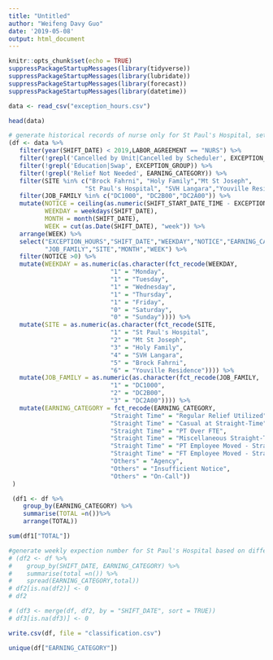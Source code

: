 ```yaml
---
title: "Untitled"
author: "Weifeng Davy Guo"
date: '2019-05-08'
output: html_document
---
```


```r
knitr::opts_chunk$set(echo = TRUE)
suppressPackageStartupMessages(library(tidyverse))
suppressPackageStartupMessages(library(lubridate))
suppressPackageStartupMessages(library(forecast))
suppressPackageStartupMessages(library(datetime))
```

```r
data <- read_csv("exception_hours.csv")
```
```r
head(data)
```


```r
# generate historical records of nurse only for St Paul's Hospital, set the "week" as the first day of that week
(df <- data %>%
   filter(year(SHIFT_DATE) < 2019,LABOR_AGREEMENT == "NURS") %>%  
   filter(!grepl('Cancelled by Unit|Cancelled by Scheduler', EXCEPTION_REASON)) %>%
   filter(!grepl('Education|Swap', EXCEPTION_GROUP)) %>%
   filter(!grepl('Relief Not Needed', EARNING_CATEGORY)) %>%
   filter(SITE %in% c("Brock Fahrni", "Holy Family","Mt St Joseph",
                     "St Paul's Hospital", "SVH Langara","Youville Residence")) %>%
   filter(JOB_FAMILY %in% c("DC1000", "DC2B00","DC2A00")) %>% 
   mutate(NOTICE = ceiling(as.numeric(SHIFT_START_DATE_TIME - EXCEPTION_CREATION_DATE)/3600),
          WEEKDAY = weekdays(SHIFT_DATE),
          MONTH = month(SHIFT_DATE),
          WEEK = cut(as.Date(SHIFT_DATE), "week")) %>%
   arrange(WEEK) %>% 
   select("EXCEPTION_HOURS","SHIFT_DATE","WEEKDAY","NOTICE","EARNING_CATEGORY",
          "JOB_FAMILY","SITE","MONTH","WEEK") %>% 
   filter(NOTICE >0) %>% 
   mutate(WEEKDAY = as.numeric(as.character(fct_recode(WEEKDAY,
                            "1" = "Monday", 
                            "1" = "Tuesday", 
                            "1" = "Wednesday",
                            "1" = "Thursday", 
                            "1" = "Friday", 
                            "0" = "Saturday",
                            "0" = "Sunday")))) %>% 
   mutate(SITE = as.numeric(as.character(fct_recode(SITE,
                            "1" = "St Paul's Hospital", 
                            "2" = "Mt St Joseph", 
                            "3" = "Holy Family",
                            "4" = "SVH Langara", 
                            "5" = "Brock Fahrni", 
                            "6" = "Youville Residence")))) %>% 
   mutate(JOB_FAMILY = as.numeric(as.character(fct_recode(JOB_FAMILY,
                            "1" = "DC1000",
                            "2" = "DC2B00", 
                            "3" = "DC2A00")))) %>% 
   mutate(EARNING_CATEGORY = fct_recode(EARNING_CATEGORY,
                            "Straight Time" = "Regular Relief Utilized",
                            "Straight Time" = "Casual at Straight-Time", 
                            "Straight Time" = "PT Over FTE",
                            "Straight Time" = "Miscellaneous Straight-Time",
                            "Straight Time" = "PT Employee Moved - Straight-Time", 
                            "Straight Time" = "FT Employee Moved - Straight-Time",
                            "Others" = "Agency",
                            "Others" = "Insufficient Notice", 
                            "Others" = "On-Call"))
 )
```
		
	
```r
 (df1 <- df %>% 
    group_by(EARNING_CATEGORY) %>% 
    summarise(TOTAL =n())%>%
    arrange(TOTAL))
```
```r
sum(df1["TOTAL"])
```



```r
#generate weekly expection number for St Paul's Hospital based on different reason
# (df2 <- df %>% 
#    group_by(SHIFT_DATE, EARNING_CATEGORY) %>%
#    summarise(total =n()) %>%
#    spread(EARNING_CATEGORY,total))
# df2[is.na(df2)] <- 0
# df2
```

```r
# (df3 <- merge(df, df2, by = "SHIFT_DATE", sort = TRUE))
# df3[is.na(df3)] <- 0
```


```r
write.csv(df, file = "classification.csv")
```

```r
unique(df["EARNING_CATEGORY"])
```







